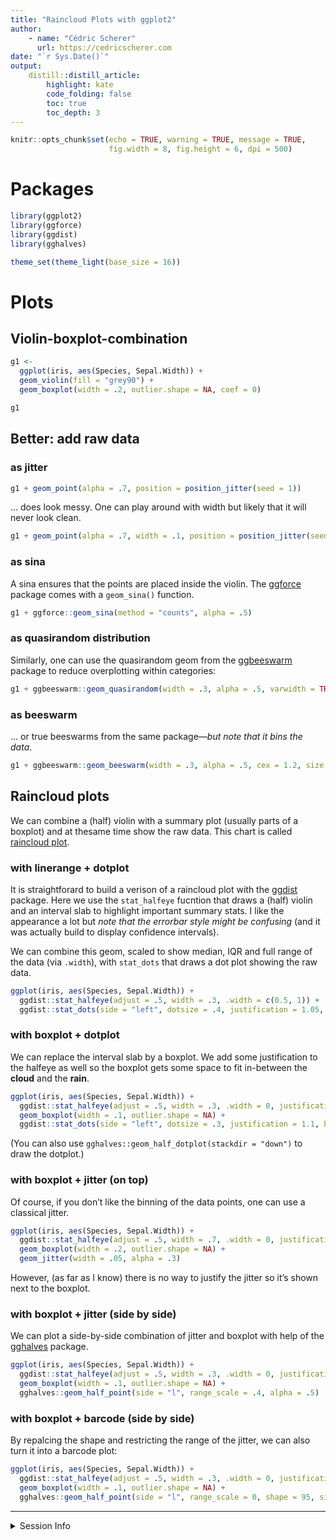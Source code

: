 ---
title: "Raincloud Plots with ggplot2" 
author:
    - name: "Cédric Scherer"
      url: https://cedricscherer.com
date: "`r Sys.Date()`"
output: 
    distill::distill_article:
        highlight: kate
        code_folding: false  
        toc: true            
        toc_depth: 3        
---

```{r setup, include=FALSE}
knitr::opts_chunk$set(echo = TRUE, warning = TRUE, message = TRUE,
                      fig.width = 8, fig.height = 6, dpi = 500)
```

# Packages

```{r}
library(ggplot2)
library(ggforce)
library(ggdist)
library(gghalves)

theme_set(theme_light(base_size = 16))
```

# Plots

## Violin-boxplot-combination

```{r}
g1 <- 
  ggplot(iris, aes(Species, Sepal.Width)) + 
  geom_violin(fill = "grey90") + 
  geom_boxplot(width = .2, outlier.shape = NA, coef = 0)

g1
```

## Better: add raw data 

### as jitter

```{r}
g1 + geom_point(alpha = .7, position = position_jitter(seed = 1))
```

... does look messy. One can play around with width but likely that it will never look clean.

```{r}
g1 + geom_point(alpha = .7, width = .1, position = position_jitter(seed = 1))
```


### as sina 

A sina ensures that the points are placed inside the violin. The [ggforce](https://ggforce.data-imaginist.com/) package comes with a `geom_sina()` function.

```{r}
g1 + ggforce::geom_sina(method = "counts", alpha = .5)
```

### as quasirandom distribution

Similarly, one can use the quasirandom geom from the [ggbeeswarm](https://github.com/eclarke/ggbeeswarm) package to reduce overplotting within categories:

```{r}
g1 + ggbeeswarm::geom_quasirandom(width = .3, alpha = .5, varwidth = TRUE, size = 2)
```


### as beeswarm

... or true beeswarms from the same package—*but note that it bins the data*.

```{r}
g1 + ggbeeswarm::geom_beeswarm(width = .3, alpha = .5, cex = 1.2, size = 2)
```


## Raincloud plots

We can combine a (half) violin with a summary plot (usually parts of a boxplot) and at thesame time show the raw data. This chart is called [raincloud plot](https://wellcomeopenresearch.org/articles/4-63).

### with linerange + dotplot

It is straightforard to build a verison of a raincloud plot with the [ggdist]() package. Here we use the `stat_halfeye` fucntion that draws a (half) violin and an interval slab to highlight important summary stats. 
I like the appearance a lot but *note that the errorbar style might be confusing* (and it was actually build to display confidence intervals).

We can combine this geom, scaled to show median, IQR and full range of the data (via `.width`), with `stat_dots` that draws a dot plot showing the raw data.

```{r}
ggplot(iris, aes(Species, Sepal.Width)) + 
  ggdist::stat_halfeye(adjust = .5, width = .3, .width = c(0.5, 1)) + 
  ggdist::stat_dots(side = "left", dotsize = .4, justification = 1.05, binwidth = .1)
```

### with boxplot + dotplot

We can replace the interval slab by a boxplot. We add some justification to the halfeye as well so the boxplot gets some space to fit in-between the **cloud** and the **rain**.

```{r}
ggplot(iris, aes(Species, Sepal.Width)) + 
  ggdist::stat_halfeye(adjust = .5, width = .3, .width = 0, justification = -.3, point_colour = NA) + 
  geom_boxplot(width = .1, outlier.shape = NA) +
  ggdist::stat_dots(side = "left", dotsize = .3, justification = 1.1, binwidth = .1)
```

(You can also use `gghalves::geom_half_dotplot(stackdir = "down")` to draw the dotplot.)

### with boxplot + jitter (on top)

Of course, if you don't like the binning of the data points, one can use a classical jitter.

```{r}
ggplot(iris, aes(Species, Sepal.Width)) + 
  ggdist::stat_halfeye(adjust = .5, width = .7, .width = 0, justification = -.2, point_colour = NA) + 
  geom_boxplot(width = .2, outlier.shape = NA) + 
  geom_jitter(width = .05, alpha = .3)
```

However, (as far as I know) there is no way to justify the jitter so it's shown next to the boxplot.

### with boxplot + jitter (side by side)

We can plot a side-by-side combination of jitter and boxplot with help of the [gghalves](https://erocoar.github.io/gghalves/) package.

```{r}
ggplot(iris, aes(Species, Sepal.Width)) + 
  ggdist::stat_halfeye(adjust = .5, width = .3, .width = 0, justification = -.3, point_colour = NA) + 
  geom_boxplot(width = .1, outlier.shape = NA) +
  gghalves::geom_half_point(side = "l", range_scale = .4, alpha = .5)
```

### with boxplot + barcode (side by side)

By repalcing the shape and restricting the range of the jitter, we can also turn it into a barcode plot:

```{r}
ggplot(iris, aes(Species, Sepal.Width)) + 
  ggdist::stat_halfeye(adjust = .5, width = .3, .width = 0, justification = -.3, point_colour = NA) + 
  geom_boxplot(width = .1, outlier.shape = NA) +
  gghalves::geom_half_point(side = "l", range_scale = 0, shape = 95, size = 15, alpha = .3)
```

***

<details><summary>Session Info</summary>

```{r sessionInfo}
Sys.time()
git2r::repository()
sessionInfo()
```

</details>

